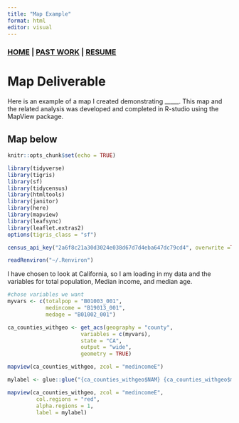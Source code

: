 ```yaml
---
title: "Map Example"
format: html
editor: visual
---
```


### [HOME](https://syoshiro.github.io/web-portfolio/Index) \| [PAST WORK](https://syoshiro.github.io/web-portfolio/Past%20Work) \| [RESUME](https://github.com/syoshiro/web-portfolio/blob/main/Sarina%20Oshiro%20Resume%202024.pdf)

# Map Deliverable

Here is an example of a map I created demonstrating \_\_\_\_\_. This map and the related analysis was developed and completed in R-studio using the MapView package.

## Map below

```r
knitr::opts_chunk$set(echo = TRUE)

library(tidyverse)
library(tigris)
library(sf)
library(tidycensus)
library(htmltools)
library(janitor)
library(here)
library(mapview)
library(leafsync)
library(leaflet.extras2)
options(tigris_class = "sf")

census_api_key("2a6f8c21a30d3024e038d67d7d4eba647dc79cd4", overwrite =TRUE)

readRenviron("~/.Renviron")

```

I have chosen to look at California, so I am loading in my data and the variables for total population, Median income, and median age.

```r
#chose variables we want
myvars <- c(totalpop = "B01003_001",
            medincome = "B19013_001",
            medage = "B01002_001")

ca_counties_withgeo <- get_acs(geography = "county",
                       variables = c(myvars),
                       state = "CA",
                       output = "wide",
                       geometry = TRUE)
```

```r

mapview(ca_counties_withgeo, zcol = "medincomeE")

mylabel <- glue::glue("{ca_counties_withgeo$NAM} {ca_counties_withgeo$medincome}")

mapview(ca_counties_withgeo, zcol = "medincomeE", 
         col.regions = "red", 
         alpha.regions = 1,
         label = mylabel)

```
